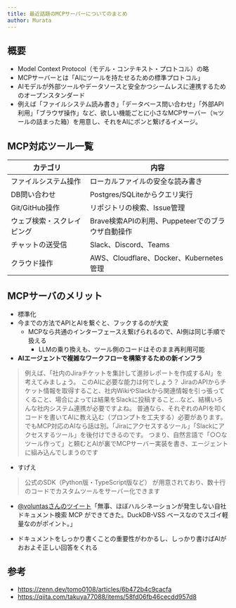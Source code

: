 ```yaml
---
title: 最近話題のMCPサーバーについてのまとめ
author: Murata
---
```


<Author frontmatter={frontmatter} />

## 概要

- Model Context Protocol（モデル・コンテキスト・プロトコル）の略
- MCPサーバーとは「AIにツールを持たせるための標準プロトコル」
- AIモデルが外部ツールやデータソースと安全かつシームレスに連携するためのオープンスタンダード
- 例えば「ファイルシステム読み書き」「データベース問い合わせ」「外部API利用」「ブラウザ操作」など、欲しい機能ごとに小さなMCPサーバー（≒ツールの詰まった箱）を用意し、それをAIにポンと繋げるイメージ。

## MCP対応ツール一覧

|カテゴリ|内容|
|---|---|
|ファイルシステム操作|ローカルファイルの安全な読み書き|
|DB問い合わせ|Postgres/SQLiteからクエリ実行|
|Git/GitHub操作|リポジトリの検索、Issue管理|
|ウェブ検索・スクレイピング|Brave検索APIの利用、Puppeteerでのブラウザ自動操作|
|チャットの送受信|Slack、Discord、Teams|
|クラウド操作|AWS、Cloudflare、Docker、Kubernetes管理|

## MCPサーバのメリット

- 標準化
- 今までの方法でAPIとAIを繋ぐと、フックするのが大変
  - MCPなら共通のインターフェースえ繋げられるので、AI側は同じ手順で扱える
    - LLMの乗り換えも、ツール側のコードはそのまま再利用可能
- **AIエージェントで複雑なワークフローを構築するための新インフラ**

> 例えば、「社内のJiraチケットを集計して進捗レポートを作成するAI」を考えてみましょう。
このAIに必要な能力は何でしょう？ JiraのAPIからチケット情報を取得すること、社内WikiやSlackから関連情報を引っ張ってくること、場合によっては結果をSlackに投稿すること…など、結構いろんな社内システム連携が必要ですよね。
>普通なら、それぞれのAPIを叩くコードを書いてAIに教え込む（プロンプトを工夫する）必要があります。でもMCP対応のAIなら話は別。「Jiraにアクセスするツール」「Slackにアクセスするツール」を後付けできるのです。
> つまり、自然言語で「○○なツール作って」と頼むとAIが裏でMCPサーバー実装を書き、エージェントに組み込んでしまうのです

- すげえ

> 公式のSDK（Python版・TypeScript版など） が用意されており、数十行のコードでカスタムツールをサーバー化できます

- [@voluntasさんのツイート](https://x.com/voluntas/status/1909514774603514247)「無事、ほぼハルシネーションが発生しない自社ドキュメント検索 MCP ができてきた。DuckDB-VSS ベースなのでスゴイ軽量なのがポイント。」

- ドキュメントをしっかり書くことの重要性がわかるし、しっかり書けばAIがおおよそ正しい回答をくれる

## 参考

- https://zenn.dev/tomo0108/articles/6b472b4c9cacfa
- https://qiita.com/takuya77088/items/58fd06fb46cecdd957d8
